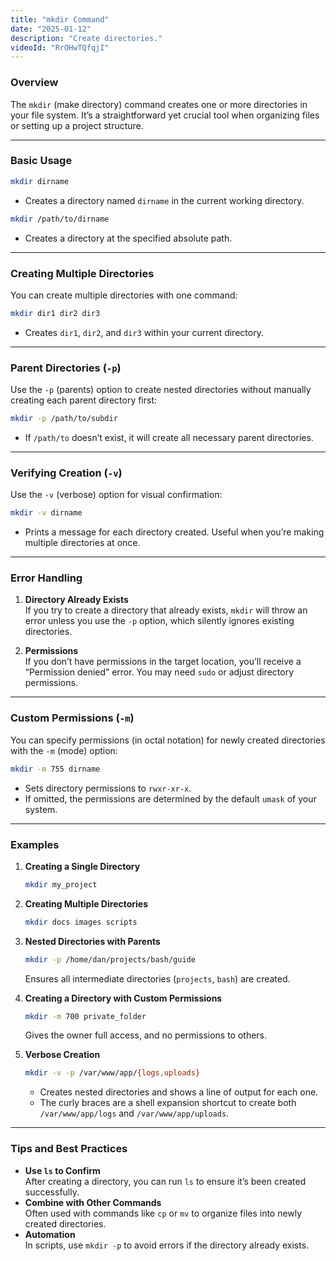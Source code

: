 ```yaml
---
title: "mkdir Command"
date: "2025-01-12"
description: "Create directories."
videoId: "RrOHwTQfqjI"
---
```


### Overview

The `mkdir` (make directory) command creates one or more directories in your file system. It’s a straightforward yet crucial tool when organizing files or setting up a project structure.

---

### Basic Usage

```bash
mkdir dirname
```
- Creates a directory named `dirname` in the current working directory.

```bash
mkdir /path/to/dirname
```
- Creates a directory at the specified absolute path.

---

### Creating Multiple Directories

You can create multiple directories with one command:
```bash
mkdir dir1 dir2 dir3
```
- Creates `dir1`, `dir2`, and `dir3` within your current directory.

---

### Parent Directories (`-p`)

Use the `-p` (parents) option to create nested directories without manually creating each parent directory first:
```bash
mkdir -p /path/to/subdir
```
- If `/path/to` doesn’t exist, it will create all necessary parent directories.

---

### Verifying Creation (`-v`)

Use the `-v` (verbose) option for visual confirmation:
```bash
mkdir -v dirname
```
- Prints a message for each directory created. Useful when you’re making multiple directories at once.

---

### Error Handling

1. **Directory Already Exists**  
   If you try to create a directory that already exists, `mkdir` will throw an error unless you use the `-p` option, which silently ignores existing directories.

2. **Permissions**  
   If you don’t have permissions in the target location, you’ll receive a “Permission denied” error. You may need `sudo` or adjust directory permissions.

---

### Custom Permissions (`-m`)

You can specify permissions (in octal notation) for newly created directories with the `-m` (mode) option:
```bash
mkdir -m 755 dirname
```
- Sets directory permissions to `rwxr-xr-x`. 
- If omitted, the permissions are determined by the default `umask` of your system.

---

### Examples

1. **Creating a Single Directory**  
   ```bash
   mkdir my_project
   ```

2. **Creating Multiple Directories**  
   ```bash
   mkdir docs images scripts
   ```

3. **Nested Directories with Parents**  
   ```bash
   mkdir -p /home/dan/projects/bash/guide
   ```
   Ensures all intermediate directories (`projects`, `bash`) are created.

4. **Creating a Directory with Custom Permissions**  
   ```bash
   mkdir -m 700 private_folder
   ```
   Gives the owner full access, and no permissions to others.

5. **Verbose Creation**  
   ```bash
   mkdir -v -p /var/www/app/{logs,uploads}
   ```
   - Creates nested directories and shows a line of output for each one.
   - The curly braces are a shell expansion shortcut to create both `/var/www/app/logs` and `/var/www/app/uploads`.

---

### Tips and Best Practices

- **Use `ls` to Confirm**  
  After creating a directory, you can run `ls` to ensure it’s been created successfully.  
- **Combine with Other Commands**  
  Often used with commands like `cp` or `mv` to organize files into newly created directories.  
- **Automation**  
  In scripts, use `mkdir -p` to avoid errors if the directory already exists.